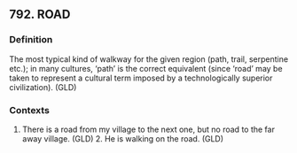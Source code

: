 ## 792. ROAD
### Definition
The most typical kind of walkway for the given region (path, trail, serpentine etc.); in many cultures, ‘path’ is the correct equivalent (since ‘road’ may be taken to represent a cultural term imposed by a technologically superior civilization). (GLD)

### Contexts
1. There is a road from my village to the next one, but no road to the far away village. (GLD) 2. He is walking on the road. (GLD)

